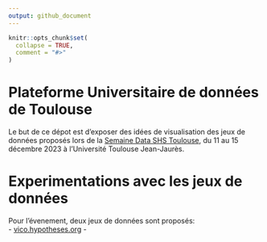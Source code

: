```yaml
---
output: github_document
---
```


<!-- README.md is generated from README.Rmd. Please edit that file -->

```r
knitr::opts_chunk$set(
  collapse = TRUE,
  comment = "#>"
)
```

# Plateforme Universitaire de données de Toulouse

<!-- badges: start -->
<!-- badges: end -->

Le but de ce dépot est d'exposer des idées de visualisation des jeux de données proposés lors de la [Semaine Data SHS Toulouse](https://sdshs2023tlse.sciencesconf.org/), du 11 au 15 décembre 2023 à l'Université Toulouse Jean-Jaurès.  


# Experimentations avec les jeux de données

Pour l'évenement, deux jeux de données sont proposés:   
- [vico.hypotheses.org](./vico.hypotheses.org/vico_exploration.html)
- []()
